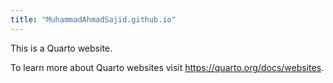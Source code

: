 ```yaml
---
title: "MuhammadAhmadSajid.github.io"
---
```


This is a Quarto website.

To learn more about Quarto websites visit <https://quarto.org/docs/websites>.
